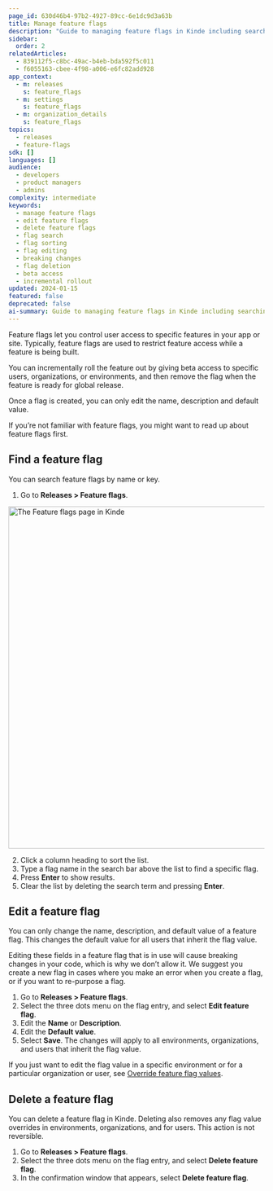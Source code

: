 ```yaml
---
page_id: 630d46b4-97b2-4927-89cc-6e1dc9d3a63b
title: Manage feature flags
description: "Guide to managing feature flags in Kinde including searching, editing, deleting, and best practices for flag lifecycle management"
sidebar:
  order: 2
relatedArticles:
  - 839112f5-c8bc-49ac-b4eb-bda592f5c011
  - f6055163-cbee-4f98-a006-e6fc82add928
app_context:
  - m: releases
    s: feature_flags
  - m: settings
    s: feature_flags
  - m: organization_details
    s: feature_flags
topics:
  - releases
  - feature-flags
sdk: []
languages: []
audience:
  - developers
  - product managers
  - admins
complexity: intermediate
keywords:
  - manage feature flags
  - edit feature flags
  - delete feature flags
  - flag search
  - flag sorting
  - flag editing
  - breaking changes
  - flag deletion
  - beta access
  - incremental rollout
updated: 2024-01-15
featured: false
deprecated: false
ai-summary: Guide to managing feature flags in Kinde including searching, editing, deleting, and best practices for flag lifecycle management.
---
```


Feature flags let you control user access to specific features in your app or site. Typically, feature flags are used to restrict feature access while a feature is being built.

You can incrementally roll the feature out by giving beta access to specific users, organizations, or environments, and then remove the flag when the feature is ready for global release.

Once a flag is created, you can only edit the name, description and default value.

If you’re not familiar with feature flags, you might want to read up about feature flags first.

## Find a feature flag

You can search feature flags by name or key.

1. Go to **Releases > Feature flags**.

<img
  src="https://imagedelivery.net/skPPZTHzSlcslvHjesZQcQ/d5b6da7f-3e05-45d7-b39f-2d88df6eb600/public"
  alt="The Feature flags page in Kinde"
  width="672px"
  height="auto"
  fetchpriority="low"
  loading="lazy"
  decoding="async"
/>

2. Click a column heading to sort the list.
3. Type a flag name in the search bar above the list to find a specific flag.
4. Press **Enter** to show results.
5. Clear the list by deleting the search term and pressing **Enter**.

## Edit a feature flag

You can only change the name, description, and default value of a feature flag. This changes the default value for all users that inherit the flag value.

<Aside type="danger" title="You cannot edit the key, type, or override definitions of a feature flag">

Editing these fields in a feature flag that is in use will cause breaking changes in your code, which is why we don’t allow it. We suggest you create a new flag in cases where you make an error when you create a flag, or if you want to re-purpose a flag.

</Aside>

1. Go to **Releases > Feature flags**.
2. Select the three dots menu on the flag entry, and select **Edit feature flag**.
3. Edit the **Name** or **Description**.
4. Edit the **Default value**.
5. Select **Save**. The changes will apply to all environments, organizations, and users that inherit the flag value.

If you just want to edit the flag value in a specific environment or for a particular organization or user, see [Override feature flag values](/releases/feature-flags/edit-feature-flag/).

## Delete a feature flag

You can delete a feature flag in Kinde. Deleting also removes any flag value overrides in environments, organizations, and for users. This action is not reversible.

1. Go to **Releases > Feature flags**.
2. Select the three dots menu on the flag entry, and select **Delete feature flag**.
3. In the confirmation window that appears, select **Delete feature flag**.

